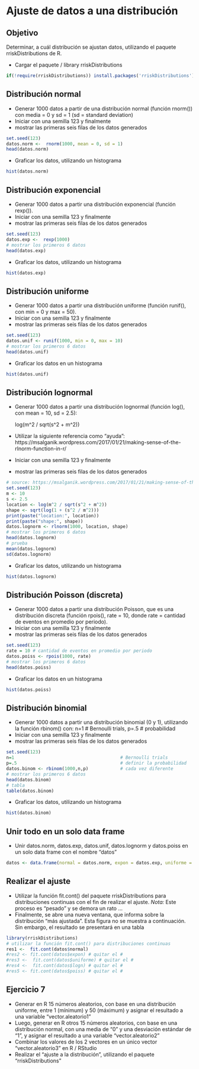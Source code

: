 # Ajuste de datos a una distribución {#ajusteDistri}

## Objetivo

Determinar, a cuál distribución se ajustan datos, utilizando el paquete rriskDistributions de R.

- Cargar el paquete / library rriskDistributions

```r
if(!require(rriskDistributions)) install.packages('rriskDistributions'); library(rriskDistributions)
```

## Distribución normal 

- Generar 1000 datos a partir de una distribución normal (función rnorm()) con media = 0 y sd = 1 (sd = standard deviation)
- Iniciar con una semilla 123 y finalmente 
- mostrar las primeras seis filas de los datos generados

```r
set.seed(123)
datos.norm <-  rnorm(1000, mean = 0, sd = 1)
head(datos.norm)
```

- Graficar los datos, utilizando un histograma

```r
hist(datos.norm)
```

## Distribución exponencial

- Generar 1000 datos a partir una distribución exponencial (función rexp()).
- Iniciar con una semilla 123 y finalmente 
- mostrar las primeras seis filas de los datos generados

```r
set.seed(123)
datos.exp <-  rexp(1000)
# mostrar los primeros 6 datos
head(datos.exp)
```

- Graficar los datos, utilizando un histograma

```r
hist(datos.exp)
```

## Distribución uniforme

- Generar 1000 datos a partir una distribución uniforme (función runif(), con min = 0 y max = 50).
- Iniciar con una semilla 123 y finalmente 
- mostrar las primeras seis filas de los datos generados

```r
set.seed(123)
datos.unif <- runif(1000, min = 0, max = 10)
# mostrar los primeros 6 datos
head(datos.unif)
```

- Graficar los datos en un histograma

```r
hist(datos.unif)
```

## Distribución lognormal

- Generar 1000 datos a partir una distribución lognormal (función log(), con mean = 10, sd = 2.5):

  log(m^2 / sqrt(s^2 + m^2))

- Utilizar la siguiente referencia como "ayuda":
https://msalganik.wordpress.com/2017/01/21/making-sense-of-the-rlnorm-function-in-r/
  
- Iniciar con una semilla 123 y finalmente 
- mostrar las primeras seis filas de los datos generados

```r
# source: https://msalganik.wordpress.com/2017/01/21/making-sense-of-the-rlnorm-function-in-r/
set.seed(123)
m <- 10
s <- 2.5
location <- log(m^2 / sqrt(s^2 + m^2))
shape <- sqrt(log(1 + (s^2 / m^2)))
print(paste("location:", location))
print(paste("shape:", shape))
datos.lognorm <- rlnorm(1000, location, shape)
# mostrar los primeros 6 datos
head(datos.lognorm)
# prueba
mean(datos.lognorm)
sd(datos.lognorm)
```

- Graficar los datos, utilizando un histograma

```r
hist(datos.lognorm)
```

## Distribución Poisson (discreta)

- Generar 1000 datos a partir una distribución Poisson, que es una distribución discreta (función rpois(), rate = 10, donde rate = cantidad de eventos en promedio por periodo).
- Iniciar con una semilla 123 y finalmente 
- mostrar las primeras seis filas de los datos generados

```r
set.seed(123)
rate = 10 # cantidad de eventos en promedio por periodo
datos.poiss <- rpois(1000, rate)
# mostrar los primeros 6 datos
head(datos.poiss)
```

- Graficar los datos en un histograma

```r
hist(datos.poiss)
```

## Distribución binomial 

- Generar 1000 datos a partir una distribución binomial (0 y 1), utilizando la función rbinom() con:
n=1 # Bernoulli trials, 
p=.5  # probabilidad 
- Iniciar con una semilla 123 y finalmente 
- mostrar las primeras seis filas de los datos generados

```r
set.seed(123)
n=1                                        # Bernoulli trials
p=.5                                       # definir la probabilidad
datos.binom <- rbinom(1000,n,p)            # cada vez diferente
# mostrar los primeros 6 datos
head(datos.binom)
# tabla
table(datos.binom)
```

- Graficar los datos, utilizando un histograma

```r
hist(datos.binom)
```

## Unir todo en un solo data frame

- Unir datos.norm, datos.exp, datos.unif, datos.lognorm y datos.poiss en un solo data frame con el nombre "datos"

```r
datos <- data.frame(normal = datos.norm, expon = datos.exp, uniforme = datos.unif, logn = datos.lognorm, poiss = datos.poiss)
```

## Realizar el ajuste

- Utilizar la función fit.cont() del paquete rriskDistributions para distribuciones continuas con el fin de realizar el ajuste. *Nota:* Este proceso es "pesado" y se demora un rato ...
- Finalmente, se abre una nueva ventana, que informa sobre la distribución "más ajustada". Esta figura no se muestra a continuación. Sin embargo, el resultado se presentará en una tabla

```r
library(rriskDistributions)
# utilizar la función fit.cont() para distribuciones continuas
res1 <-  fit.cont(datos$normal)
#res2 <- fit.cont(datos$expon) # quitar el #
#res3 <-  fit.cont(datos$uniforme) # quitar el #
#res4 <-  fit.cont(datos$logn) # quitar el #
#res5 <- fit.cont(datos$poiss) # quitar el #
```

## Ejercicio 7

- Generar en R 15 números aleatorios, con base en una distribución uniforme, entre 1 (mínimum) y 50 (máximum) y asignar el resultado a una variable "vector.aleatorio1"
- Luego, generar en R otros 15 números aleatorios, con base en una distribución normal, con una media de "0" y una desviación estándar de "1", y asignar el resultado a una variable "vector.aleatorio2"
- Combinar los valores de los 2 vectores en un único vector "vector.aleatorio3" en R / RStudio
- Realizar el "ajuste a la distribución", utilizando el paquete "rriskDistributions"
